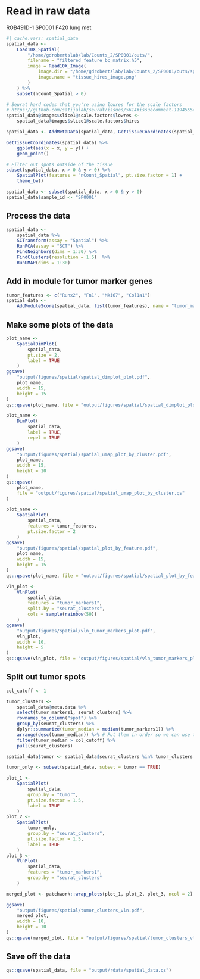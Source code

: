 # Read in raw data

ROB491D-1     SP0001      F420 lung met

```r
#| cache.vars: spatial_data
spatial_data <-
    Load10X_Spatial(
        "/home/gdrobertslab/lab/Counts_2/SP0001/outs/",
        filename = "filtered_feature_bc_matrix.h5",
        image = Read10X_Image(
            image.dir = "/home/gdrobertslab/lab/Counts_2/SP0001/outs/spatial",
            image.name = "tissue_hires_image.png"
        )
    ) %>%
    subset(nCount_Spatial > 0)

# Seurat hard codes that you're using lowres for the scale factors
# https://github.com/satijalab/seurat/issues/5614#issuecomment-1194555472
spatial_data@images$slice1@scale.factors$lowres <-
    spatial_data@images$slice1@scale.factors$hires

spatial_data <- AddMetaData(spatial_data, GetTissueCoordinates(spatial_data))

GetTissueCoordinates(spatial_data) %>%
    ggplot(aes(x = x, y = y)) +
    geom_point()

# Filter out spots outside of the tissue
subset(spatial_data, x > 0 & y > 0) %>%
    SpatialPlot(features = "nCount_Spatial", pt.size.factor = 1) +
    theme_bw()

spatial_data <- subset(spatial_data, x > 0 & y > 0)
spatial_data$sample_id <- "SP0001"
```

## Process the data
```r
spatial_data <-
    spatial_data %>%
    SCTransform(assay = "Spatial") %>%
    RunPCA(assay = "SCT") %>%
    FindNeighbors(dims = 1:30) %>%
    FindClusters(resolution = 1.5)  %>%
    RunUMAP(dims = 1:30)
```

## Add in module for tumor marker genes
```r
tumor_features <- c("Runx2", "Fn1", "Mki67", "Col1a1")
spatial_data <-
    AddModuleScore(spatial_data, list(tumor_features), name = "tumor_markers")
```

## Make some plots of the data
```r
plot_name <-
    SpatialDimPlot(
        spatial_data,
        pt.size = 2,
        label = TRUE
    )
ggsave(
    "output/figures/spatial/spatial_dimplot_plot.pdf",
    plot_name,
    width = 15,
    height = 15
)
qs::qsave(plot_name, file = "output/figures/spatial/spatial_dimplot_plot.qs")

plot_name <-
    DimPlot(
        spatial_data,
        label = TRUE,
        repel = TRUE
    )
ggsave(
    "output/figures/spatial/spatial_umap_plot_by_cluster.pdf",
    plot_name,
    width = 15,
    height = 10
)
qs::qsave(
    plot_name,
    file = "output/figures/spatial/spatial_umap_plot_by_cluster.qs"
)

plot_name <-
    SpatialPlot(
        spatial_data,
        features = tumor_features,
        pt.size.factor = 2
    )
ggsave(
    "output/figures/spatial/spatial_plot_by_feature.pdf",
    plot_name,
    width = 15,
    height = 15
)
qs::qsave(plot_name, file = "output/figures/spatial/spatial_plot_by_feature.qs")

vln_plot <-
    VlnPlot(
        spatial_data,
        features = "tumor_markers1",
        split.by = "seurat_clusters",
        cols = sample(rainbow(50))
    )
ggsave(
    "output/figures/spatial/vln_tumor_markers_plot.pdf",
    vln_plot,
    width = 10,
    height = 5
)
qs::qsave(vln_plot, file = "output/figures/spatial/vln_tumor_markers_plot.qs")
```

## Split out tumor spots
```r
col_cutoff <- 1

tumor_clusters <-
    spatial_data@meta.data %>%
    select(tumor_markers1, seurat_clusters) %>%
    rownames_to_column("spot") %>%
    group_by(seurat_clusters) %>%
    dplyr::summarize(tumor_median = median(tumor_markers1)) %>%
    arrange(desc(tumor_median)) %>% # Put them in order so we can use this later
    filter(tumor_median > col_cutoff) %>%
    pull(seurat_clusters)

spatial_data$tumor <- spatial_data$seurat_clusters %in% tumor_clusters

tumor_only <- subset(spatial_data, subset = tumor == TRUE)

plot_1 <-
    SpatialPlot(
        spatial_data,
        group.by = "tumor",
        pt.size.factor = 1.5,
        label = TRUE
    )
plot_2 <-
    SpatialPlot(
        tumor_only,
        group.by = "seurat_clusters",
        pt.size.factor = 1.5,
        label = TRUE
    )
plot_3 <-
    VlnPlot(
        spatial_data,
        features = "tumor_markers1",
        group.by = "seurat_clusters"
    )

merged_plot <- patchwork::wrap_plots(plot_1, plot_2, plot_3, ncol = 2)

ggsave(
    "output/figures/spatial/tumor_clusters_vln.pdf",
    merged_plot,
    width = 10,
    height = 10
)
qs::qsave(merged_plot, file = "output/figures/spatial/tumor_clusters_vln.qs")

```

## Save off the data
```r
qs::qsave(spatial_data, file = "output/rdata/spatial_data.qs")
```